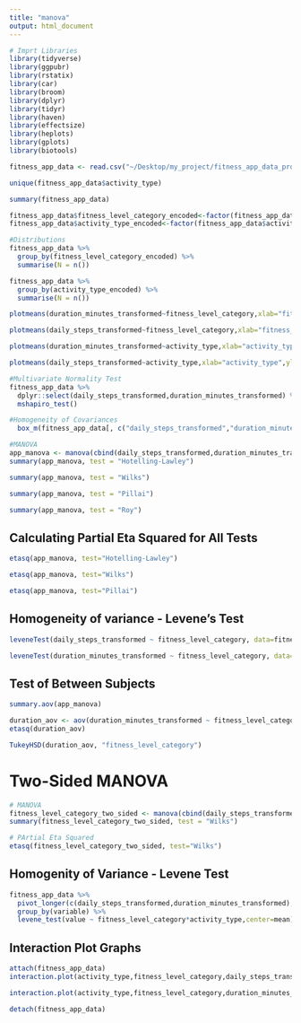 ```yaml
---
title: "manova"
output: html_document
---
```


```r
# Imprt Libraries
library(tidyverse)
library(ggpubr)
library(rstatix)
library(car)
library(broom)
library(dplyr)
library(tidyr)
library(haven)
library(effectsize)
library(heplots)
library(gplots)
library(biotools)
```

```r
fitness_app_data <- read.csv("~/Desktop/my_project/fitness_app_data_project/data/fitness_app_data_transformed.csv")
```

```r
unique(fitness_app_data$activity_type)
```

```r
summary(fitness_app_data)
```

```r
fitness_app_data$fitness_level_category_encoded<-factor(fitness_app_data$fitness_level_category,levels = c(1,2,3),labels=c("Low","Medium","High"))
fitness_app_data$activity_type_encoded<-factor(fitness_app_data$activity_type,levels = c(1,2,3,4,5,6,7,8,9,10),labels=c("Basketball","Cycling","Dancing","HIIT","Running","Swimming","Tennis","Walking","Weight Training","Yoga"))
```

```r
#Distributions
fitness_app_data %>%
  group_by(fitness_level_category_encoded) %>%
  summarise(N = n())
```

```r
fitness_app_data %>%
  group_by(activity_type_encoded) %>%
  summarise(N = n())
```

```r
plotmeans(duration_minutes_transformed~fitness_level_category,xlab="fitness_level_category",ylab="duration_minutes_transformed", main="Mean Plot\nwith 95% CI",data=fitness_app_data)
```

```r
plotmeans(daily_steps_transformed~fitness_level_category,xlab="fitness_level_category",ylab="daily_steps_transformed", main="Mean Plot\nwith 95% CI",data=fitness_app_data)
```

```r
plotmeans(duration_minutes_transformed~activity_type,xlab="activity_type",ylab="duration_minutes_transformed", main="Mean Plot\nwith 95% CI",data=fitness_app_data)
```

```r
plotmeans(daily_steps_transformed~activity_type,xlab="activity_type",ylab="daily_steps_transformed", main="Mean Plot\nwith 95% CI",data=fitness_app_data)
```

```r
#Multivariate Normality Test
fitness_app_data %>%
  dplyr::select(daily_steps_transformed,duration_minutes_transformed) %>%
  mshapiro_test()
```

```r
#Homogeneity of Covariances
  box_m(fitness_app_data[, c("daily_steps_transformed","duration_minutes_transformed")], fitness_app_data$fitness_level_category)
```

```r
#MANOVA  
app_manova <- manova(cbind(daily_steps_transformed,duration_minutes_transformed) ~ fitness_level_category,data=fitness_app_data)
summary(app_manova, test = "Hotelling-Lawley")
```

```r
summary(app_manova, test = "Wilks")
```

```r
summary(app_manova, test = "Pillai")
```

```r
summary(app_manova, test = "Roy")
```

## Calculating Partial Eta Squared for All Tests

```r
etasq(app_manova, test="Hotelling-Lawley")
```

```r
etasq(app_manova, test="Wilks")
```

```r
etasq(app_manova, test="Pillai")
```

## Homogeneity of variance - Levene's Test

```r
leveneTest(daily_steps_transformed ~ fitness_level_category, data=fitness_app_data,center=mean)
```

```r
leveneTest(duration_minutes_transformed ~ fitness_level_category, data=fitness_app_data,center=mean)
```

## Test of Between Subjects

```r
summary.aov(app_manova)
```

```r
duration_aov <- aov(duration_minutes_transformed ~ fitness_level_category, data = fitness_app_data)
etasq(duration_aov)
```

```r
TukeyHSD(duration_aov, "fitness_level_category")
```

# Two-Sided MANOVA

```r
# MANOVA  
fitness_level_category_two_sided <- manova(cbind(daily_steps_transformed,duration_minutes_transformed) ~ fitness_level_category*activity_type,data=fitness_app_data)
summary(fitness_level_category_two_sided, test = "Wilks")
```

```r
# PArtial Eta Squared
etasq(fitness_level_category_two_sided, test="Wilks")
```

## Homogenity of Variance - Levene Test

```r
fitness_app_data %>% 
  pivot_longer(c(daily_steps_transformed,duration_minutes_transformed),names_to = "variable", values_to = "value") %>%
  group_by(variable) %>%
  levene_test(value ~ fitness_level_category*activity_type,center=mean)
```

## Interaction Plot Graphs

```r
attach(fitness_app_data)
interaction.plot(activity_type,fitness_level_category,daily_steps_transformed, fun=mean, type="l", legend=TRUE,col=1:3, lwd=2)
```

```r
interaction.plot(activity_type,fitness_level_category,duration_minutes_transformed, fun=mean, type="l", legend=TRUE,col=1:3, lwd=2)
```

```r
detach(fitness_app_data)
```
